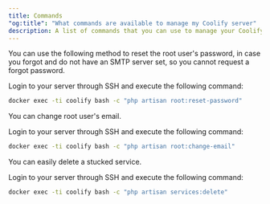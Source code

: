 ```yaml
---
title: Commands
"og:title": "What commands are available to manage my Coolify server"
description: A list of commands that you can use to manage your Coolify server.
---
```





You can use the following method to reset the root user's password, in case you forgot and do not have an SMTP server set, so you cannot request a forgot password.

Login to your server through SSH and execute the following command:

```bash
docker exec -ti coolify bash -c "php artisan root:reset-password"
```

  
 
  You can change root user's email.

Login to your server through SSH and execute the following command:

```bash
docker exec -ti coolify bash -c "php artisan root:change-email"
```

  

 You can easily delete a stucked service.
 
  Login to your server through SSH and execute the following command:

```bash
docker exec -ti coolify bash -c "php artisan services:delete"
```

  

